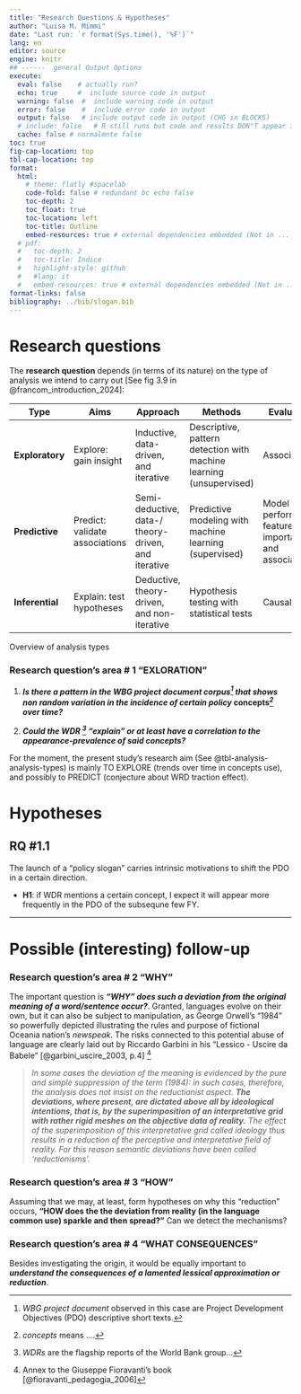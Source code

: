 ```yaml
---
title: "Research Questions & Hypotheses"
author: "Luisa M. Mimmi"
date: "Last run: `r format(Sys.time(), '%F')`"
lang: en
editor: source
engine: knitr
## ------  general Output Options
execute:     
  eval: false    # actually run? 
  echo: true     #  include source code in output
  warning: false  #  include warning code in output
  error: false    #  include error code in output
  output: false   # include output code in output (CHG in BLOCKS)
  # include: false   # R still runs but code and results DON"T appear in output  
  cache: false # normalmnte false
toc: true
fig-cap-location: top
tbl-cap-location: top
format:
  html:
    # theme: flatly #spacelab
    code-fold: false # redundant bc echo false 
    toc-depth: 2
    toc_float: true
    toc-location: left
    toc-title: Outline
    embed-resources: true # external dependencies embedded (Not in ..._files/)
  # pdf:
  #   toc-depth: 2
  #   toc-title: Indice
  #   highlight-style: github
  #   #lang: it
  #   embed-resources: true # external dependencies embedded (Not in ..._files/)
format-links: false
bibliography: ../bib/slogan.bib
---
```


# Research questions

The **research question** depends (in terms of its nature) on the type of analysis we intend to carry out [See fig 3.9 in @francom_introduction_2024]: 


::: {#tbl-analysis-analysis-types tbl-colwidths="[15, 19, 22, 22, 22]"}

| Type | Aims | Approach | Methods | Evaluation |
|------|------|----------|---------|------------|
| **Exploratory** | Explore: gain insight | Inductive, data-driven, and iterative | Descriptive, pattern detection with machine learning (unsupervised) | Associative |
| **Predictive** | Predict: validate associations | Semi-deductive, data-/ theory-driven, and iterative | Predictive modeling with machine learning (supervised) | Model performance, feature importance, and associative |
| **Inferential** | Explain: test hypotheses | Deductive, theory-driven, and non-iterative | Hypothesis testing with statistical tests | Causal |

Overview of analysis types
:::


### Research question's area \# 1 "EXLORATION"

1. ***Is there a pattern in the WBG project document corpus[^1] that shows non random variation in the incidence of certain policy *concepts*[^2] over time?*** 

[^1]: *WBG project document* observed in this case are Project Development Objectives (PDO) descriptive short texts. 
[^2]: *concepts* means ....

2. ***Could the WDR [^3] "explain" or at least have a correlation to the appearance-prevalence of said concepts?***  

For the moment, the present study's research aim (See @tbl-analysis-analysis-types) is mainly TO EXPLORE (trends over time in concepts use), and possibly to PREDICT (conjecture about WRD traction effect).

[^3]: *WDRs* are the flagship reports of the World Bank group...


# Hypotheses

## RQ \#1.1

The launch of a "policy slogan" carries intrinsic motivations to shift the PDO in a certain direction. 

+ **H1**: if WDR mentions a certain concept, I expect it will appear more frequently in the PDO of the subsequne few FY. 

___ 

# Possible (interesting) follow-up
### Research question's area \# 2 "WHY" 

The important question is ***"WHY" does such a deviation from the original meaning of a word/sentence occur?***. Granted, languages evolve on their own, but it can also be subject to manipulation, as George Orwell's "1984" so powerfully depicted illustrating the rules and purpose of fictional Oceania nation's *newspeak*. The risks connected to this potential abuse of language are clearly laid out by Riccardo Garbini in his "Lessico - Uscire da Babele" [@garbini_uscire_2003, p.4] [^4]\
<!-- > In alcuni casi la deviazione del significato si evidenzia mediante la soppressione pura e semplice del termine (1984): in tali casi dunque l'analisi non insiste sull'aspetto riduzionista. Le deviazioni, laddove presenti, sono dettate soprattutto da intenti ideologici, ossia dalla sovrapposizione di una griglia interpretativa con maglie piuttosto rigide sui dati oggettivi della realtà. L'effetto della sovrapposizione di questa griglia interpretativa chiamata ideologia risulta in tal modo una riduzione del campo percettivo ed interpretativo della realtà. Per questa ragione le deviazioni semantiche sono state denominate 'riduzionismi'.  -->

[^4]: Annex to the Giuseppe Fioravanti's book [@fioravanti_pedagogia_2006]

> *In some cases the deviation of the meaning is evidenced by the pure and simple suppression of the term (1984): in such cases, therefore, the analysis does not insist on the reductionist aspect. **The deviations, where present, are dictated above all by ideological intentions, that is, by the superimposition of an interpretative grid with rather rigid meshes on the objective data of reality.** The effect of the superimposition of this interpretative grid called ideology thus results in a reduction of the perceptive and interpretative field of reality. For this reason semantic deviations have been called 'reductionisms'.*

### Research question's area \# 3 "HOW" 

Assuming that we may, at least, form hypotheses on why this "reduction" occurs, **"HOW does the the deviation from reality (in the language common use) sparkle and then spread?"** Can we detect the mechanisms? 

### Research question's area \# 4 "WHAT CONSEQUENCES" 

Besides investigating the origin, it would be equally important to ***understand the consequences of a lamented lessical approximation or reduction***.


